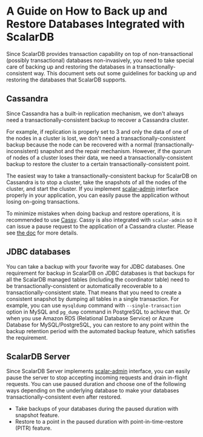 # A Guide on How to Back up and Restore Databases Integrated with ScalarDB

Since ScalarDB provides transaction capability on top of non-transactional (possibly transactional) databases non-invasively, you need to take special care of backing up and restoring the databases in a transactionally-consistent way.
This document sets out some guidelines for backing up and restoring the databases that ScalarDB supports.

## Cassandra

Since Cassandra has a built-in replication mechanism, we don't always need a transactionally-consistent backup to recover a Cassandra cluster.

For example, if replication is properly set to 3 and only the data of one of the nodes in a cluster is lost, we don't need a transactionally-consistent backup because the node can be recovered with a normal (transactionally-inconsistent) snapshot and the repair mechanism.
However, if the quorum of nodes of a cluster loses their data, we need a transactionally-consistent backup to restore the cluster to a certain transactionally-consistent point.

The easiest way to take a transactionally-consistent backup for ScalarDB on Cassandra is to stop a cluster, take the snapshots of all the nodes of the cluster, and start the cluster. If you implement [scalar-admin](https://github.com/scalar-labs/scalar-admin) interface properly in your application, you can easily pause the application without losing on-going transactions.

To minimize mistakes when doing backup and restore operations, it is recommended to use [Cassy](https://github.com/scalar-labs/cassy).
Cassy is also integrated with `scalar-admin` so it can issue a pause request to the application of a Cassandra cluster.
Please see [the doc](https://github.com/scalar-labs/cassy/blob/master/docs/getting-started.md#take-cluster-wide-consistent-backups) for more details.

## JDBC databases

You can take a backup with your favorite way for JDBC databases.
One requirement for backup in ScalarDB on JDBC databases is that backups for all the ScalarDB managed tables (including the coordinator table) need to be transactionally-consistent or automatically recoverable to a transactionally-consistent state.
That means that you need to create a consistent snapshot by dumping all tables in a single transaction.
For example, you can use `mysqldump` command with `--single-transaction` option in MySQL and `pg_dump` command in PostgreSQL to achieve that.
Or when you use Amazon RDS (Relational Database Service) or Azure Database for MySQL/PostgreSQL, you can restore to any point within the backup retention period with the automated backup feature, which satisfies the requirement.

## ScalarDB Server

Since ScalarDB Server implements [scalar-admin](https://github.com/scalar-labs/scalar-admin) interface, you can easily pause the server to stop accepting incoming requests and drain in-flight requests.
You can use paused duration and choose one of the following ways depending on the underlying database to make your databases transactionally-consistent even after restored.
* Take backups of your databases during the paused duration with snapshot feature.
* Restore to a point in the paused duration with point-in-time-restore (PITR) feature.
